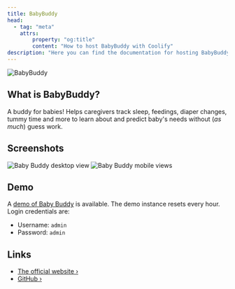 ```yaml
---
title: BabyBuddy
head:
  - tag: "meta"
    attrs:
        property: "og:title"
        content: "How to host BabyBuddy with Coolify"
description: "Here you can find the documentation for hosting BabyBuddy with Coolify."
---
```



<Badge text="One-click setup." variant="note" size="large" />

![BabyBuddy](https://raw.githubusercontent.com/babybuddy/babybuddy/master/babybuddy/static_src/logo/icon.png)

## What is BabyBuddy?

A buddy for babies! Helps caregivers track sleep, feedings, diaper changes, tummy time and more to learn about and predict baby's needs without (_as much_) guess work.

## Screenshots

![Baby Buddy desktop view](https://raw.githubusercontent.com/babybuddy/babybuddy/master/screenshot.png)
![Baby Buddy mobile views](https://raw.githubusercontent.com/babybuddy/babybuddy/master/screenshot_mobile.png)

## Demo

A [demo of Baby Buddy](https://demo.baby-buddy.net?utm_source=coolify.io) is available. The demo instance
resets every hour. Login credentials are:

- Username: `admin`
- Password: `admin`

## Links

- [The official website ›](https://docs.baby-buddy.net?utm_source=coolify.io)
- [GitHub ›](https://github.com/babybuddy/babybuddy?utm_source=coolify.io)
